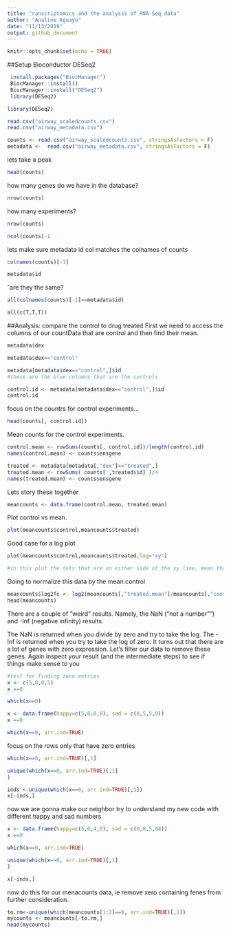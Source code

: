 ```yaml
---
title: "ranscriptomics and the analysis of RNA-Seq data"
author: "Analine Aguayo"
date: "11/13/2019"
output: github_document
---
```


```r
knitr::opts_chunk$set(echo = TRUE)
```
##Setup Bioconductor DESeq2

```r
 install.packages("BiocManager")
 BiocManager::install()
 BiocManager::install("DESeq2")
 library(DESeq2)
```
```r
library(DESeq2)
```


```r
read.csv("airway_scaledcounts.csv")
read.csv("airway_metadata.csv")
```

```r
counts <- read.csv("airway_scaledcounts.csv", stringsAsFactors = F)
metadata <-  read.csv("airway_metadata.csv", stringsAsFactors = F)
```

lets take a peak
```r
head(counts)
```
how many genes do we have in the database?

```r
nrow(counts)
```

how many experiments?
```r
nrow(counts)
```
```r
ncol(counts)-1

```

lets make sure metadata id col matches the colnames of counts
```r
colnames(counts)[-1]
```
```r
metadata$id
```
ˆare they the same?
```r
all(colnames(counts)[-1]==metadata$id)
```

```r
all(c(T,T,T))
```
##Analysis: compare the control to drug treated
First we need to access the columns of our countData that are control and then find their mean.
```r
metadata$dex
```

```r
metadata$dex=="control"
```

```r
metadata[metadata$dex=="control",]$id
#these are the blue columns that are the controls

```

```r
control.id <- metadata[metadata$dex=="control",]$id
control.id
```
focus on the countrs for control experiments...
```r
head(counts[, control.id])
```
Mean counts for the control experiments.
```r

control.mean <- rowSums(counts[, control.id])/length(control.id)
names(control.mean) <- counts$ensgene
```

```r
treated <- metadata[metadata[,"dex"]=="treated",]
treated.mean <- rowSums( counts[ ,treated$id] )/4 
names(treated.mean) <- counts$ensgene
```
Lets story these together
```r
meancounts <- data.frame(control.mean, treated.mean)
```

Plot control vs mean.
```r
plot(meancounts$control,meancounts$treated)
```
Good case for a log plot
```r
plot(meancounts$control,meancounts$treated,log="xy")

```
```r
#in this plot the dots that are on either side of the xy line, mean that there was a differential expression of this gene depending on the group (treatment vs control)
```
Going to normalize this data by the mean.control
```r
meancounts$log2fc <- log2(meancounts[,"treated.mean"]/meancounts[,"control.mean"])
head(meancounts)
```
There are a couple of “weird” results. Namely, the NaN (“not a number”“) and -Inf (negative infinity) results.

The NaN is returned when you divide by zero and try to take the log. The -Inf is returned when you try to take the log of zero. It turns out that there are a lot of genes with zero expression. Let’s filter our data to remove these genes. Again inspect your result (and the intermediate steps) to see if things make sense to you
```r
#test for finding zwro entries
x <- c(5,8,0,5)
x ==0
```

```r
which(x==0)
```
```r
x <- data.frame(happy=c(5,6,0,0), sad = c(0,5,5,0))
x ==0
```
```r
which(x==0, arr.ind=TRUE)
```
focus on the rows only that have zero entries
```r
which(x==0, arr.ind=TRUE)[,1]

```

```r
unique(which(x==0, arr.ind=TRUE)[,1]
)
```

```r
inds <-unique(which(x==0, arr.ind=TRUE)[,1])
x[-inds,]

```
now we are gonna make our neighbor try to understand my new code with different happy and sad numbers
```r
x <- data.frame(happy=c(5,6,4,0), sad = c(0,0,5,04))
x ==0
```
```r
which(x==0, arr.ind=TRUE)
```

```r
unique(which(x==0, arr.ind=TRUE)[,1]
)
```

```r
x[-inds,]
```

now do this for our menacounts data, ie remove xero containing fenes from further  consideration.
```r
to.rm<-unique(which(meancounts[1:2]==0, arr.ind=TRUE)[,1])
mycounts <- meancounts[-to.rm,]
head(mycounts)
```
